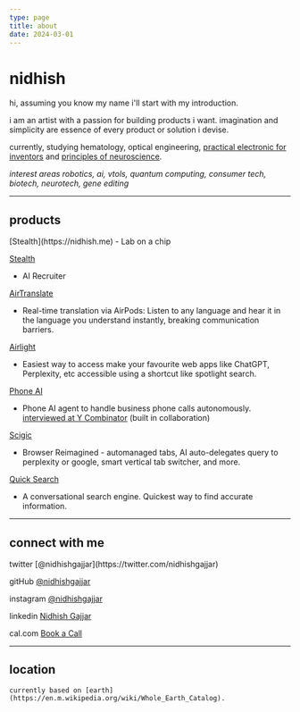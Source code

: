 ```yaml
---
type: page
title: about
date: 2024-03-01
---
```


# nidhish

hi, assuming you know my name i'll start with my introduction. 

i am an artist with a passion for building products i want. 
imagination and simplicity are essence of every product or solution i devise.

currently, studying hematology, optical engineering, [practical electronic for inventors](https://www.mhprofessional.com/practical-electronics-for-inventors-fourth-edition-9781259587542-usa) and [principles of neuroscience](https://www.mhprofessional.com/principles-of-neural-science-sixth-edition-9781259642234-usa).

*interest areas robotics, ai, vtols, quantum computing, consumer tech, biotech, neurotech, gene editing*


---

## products

<div>
[Stealth](https://nidhish.me)
- Lab on a chip

[Stealth](https://nidhish.me)
- AI Recruiter

[AirTranslate](https://testflight.apple.com/join/KCXjdJnt)
- Real-time translation via AirPods: Listen to any language and hear it in the language you understand instantly, breaking communication barriers.

[Airlight](https://airlight.pro)
- Easiest way to access make your favourite web apps like ChatGPT, Perplexity, etc accessible using a shortcut like spotlight search.

[Phone AI](https://phoneaiagent.com)
- Phone AI agent to handle business phone calls autonomously. [interviewed at Y Combinator](https://www.ycombinator.com) (built in collaboration)


[Scigic](https://scigic.com)
- Browser Reimagined - automanaged tabs, AI auto-delegates query to perplexity or google, smart vertical tab switcher, and more.

[Quick Search](https://github.com/nidhishgajjar/quicksearch-api)
- A conversational search engine. Quickest way to find accurate information.
</div>

---


## connect with me

<div>
  twitter [@nidhishgajjar](https://twitter.com/nidhishgajjar)

  gitHub [@nidhishgajjar](https://github.com/nidhishgajjar)

  instagram [@nidhishgajjar](https://instagram.com/nidhishgajjar)

  linkedin [Nidhish Gajjar](https://www.linkedin.com/in/nidhishgajjar)

  cal.com [Book a Call](https://cal.com/nidhish/30min)

</div>

---

## location

	currently based on [earth](https://en.m.wikipedia.org/wiki/Whole_Earth_Catalog).
